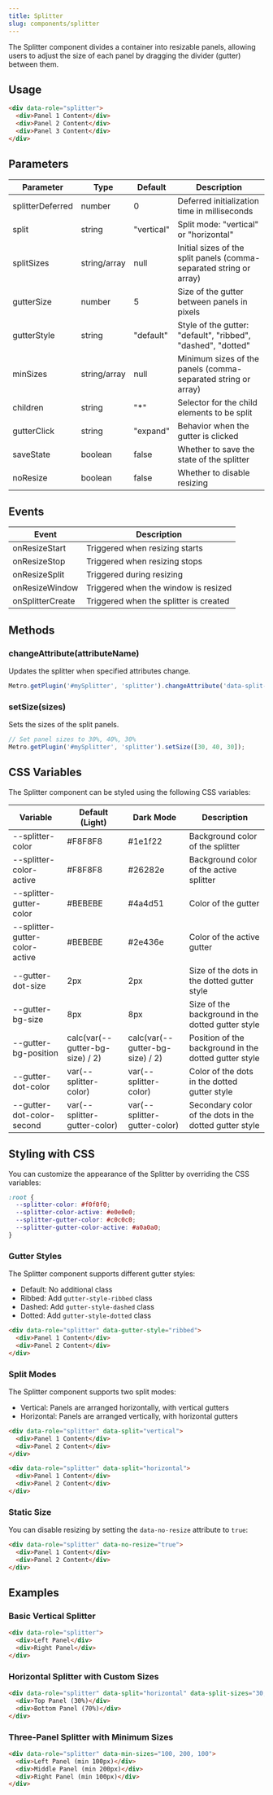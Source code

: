 ```yaml
---
title: Splitter
slug: components/splitter
---
```


The Splitter component divides a container into resizable panels, allowing users to adjust the size of each panel by dragging the divider (gutter) between them.

## Usage

```html
<div data-role="splitter">
  <div>Panel 1 Content</div>
  <div>Panel 2 Content</div>
  <div>Panel 3 Content</div>
</div>
```

## Parameters

| Parameter | Type | Default | Description |
| --- | --- | --- | --- |
| splitterDeferred | number | 0 | Deferred initialization time in milliseconds |
| split | string | "vertical" | Split mode: "vertical" or "horizontal" |
| splitSizes | string/array | null | Initial sizes of the split panels (comma-separated string or array) |
| gutterSize | number | 5 | Size of the gutter between panels in pixels |
| gutterStyle | string | "default" | Style of the gutter: "default", "ribbed", "dashed", "dotted" |
| minSizes | string/array | null | Minimum sizes of the panels (comma-separated string or array) |
| children | string | "*" | Selector for the child elements to be split |
| gutterClick | string | "expand" | Behavior when the gutter is clicked |
| saveState | boolean | false | Whether to save the state of the splitter |
| noResize | boolean | false | Whether to disable resizing |

## Events

| Event | Description |
| --- | --- |
| onResizeStart | Triggered when resizing starts |
| onResizeStop | Triggered when resizing stops |
| onResizeSplit | Triggered during resizing |
| onResizeWindow | Triggered when the window is resized |
| onSplitterCreate | Triggered when the splitter is created |

## Methods

### changeAttribute(attributeName)

Updates the splitter when specified attributes change.

```javascript
Metro.getPlugin('#mySplitter', 'splitter').changeAttribute('data-split-sizes');
```

### setSize(sizes)

Sets the sizes of the split panels.

```javascript
// Set panel sizes to 30%, 40%, 30%
Metro.getPlugin('#mySplitter', 'splitter').setSize([30, 40, 30]);
```

## CSS Variables

The Splitter component can be styled using the following CSS variables:

| Variable | Default (Light) | Dark Mode | Description |
| -------- | --------------- | --------- | ----------- |
| --splitter-color | #F8F8F8 | #1e1f22 | Background color of the splitter |
| --splitter-color-active | #F8F8F8 | #26282e | Background color of the active splitter |
| --splitter-gutter-color | #BEBEBE | #4a4d51 | Color of the gutter |
| --splitter-gutter-color-active | #BEBEBE | #2e436e | Color of the active gutter |
| --gutter-dot-size | 2px | 2px | Size of the dots in the dotted gutter style |
| --gutter-bg-size | 8px | 8px | Size of the background in the dotted gutter style |
| --gutter-bg-position | calc(var(--gutter-bg-size) / 2) | calc(var(--gutter-bg-size) / 2) | Position of the background in the dotted gutter style |
| --gutter-dot-color | var(--splitter-color) | var(--splitter-color) | Color of the dots in the dotted gutter style |
| --gutter-dot-color-second | var(--splitter-gutter-color) | var(--splitter-gutter-color) | Secondary color of the dots in the dotted gutter style |

## Styling with CSS

You can customize the appearance of the Splitter by overriding the CSS variables:

```css
:root {
  --splitter-color: #f0f0f0;
  --splitter-color-active: #e0e0e0;
  --splitter-gutter-color: #c0c0c0;
  --splitter-gutter-color-active: #a0a0a0;
}
```

### Gutter Styles

The Splitter component supports different gutter styles:

- Default: No additional class
- Ribbed: Add `gutter-style-ribbed` class
- Dashed: Add `gutter-style-dashed` class
- Dotted: Add `gutter-style-dotted` class

```html
<div data-role="splitter" data-gutter-style="ribbed">
  <div>Panel 1 Content</div>
  <div>Panel 2 Content</div>
</div>
```

### Split Modes

The Splitter component supports two split modes:

- Vertical: Panels are arranged horizontally, with vertical gutters
- Horizontal: Panels are arranged vertically, with horizontal gutters

```html
<div data-role="splitter" data-split="vertical">
  <div>Panel 1 Content</div>
  <div>Panel 2 Content</div>
</div>

<div data-role="splitter" data-split="horizontal">
  <div>Panel 1 Content</div>
  <div>Panel 2 Content</div>
</div>
```

### Static Size

You can disable resizing by setting the `data-no-resize` attribute to `true`:

```html
<div data-role="splitter" data-no-resize="true">
  <div>Panel 1 Content</div>
  <div>Panel 2 Content</div>
</div>
```

## Examples

### Basic Vertical Splitter

```html
<div data-role="splitter">
  <div>Left Panel</div>
  <div>Right Panel</div>
</div>
```

### Horizontal Splitter with Custom Sizes

```html
<div data-role="splitter" data-split="horizontal" data-split-sizes="30, 70">
  <div>Top Panel (30%)</div>
  <div>Bottom Panel (70%)</div>
</div>
```

### Three-Panel Splitter with Minimum Sizes

```html
<div data-role="splitter" data-min-sizes="100, 200, 100">
  <div>Left Panel (min 100px)</div>
  <div>Middle Panel (min 200px)</div>
  <div>Right Panel (min 100px)</div>
</div>
```